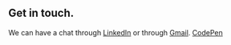 ## Get in touch.

We can have a chat through [LinkedIn](www.linkedin.com/in/mwangi-brian) or through [Gmail](https://mail.google.com/mail/u/?authuser=brnmwas@gmail.com). [CodePen](https://codepen.io/firebrick)